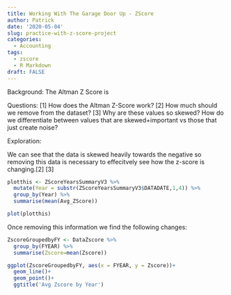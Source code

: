 ```yaml
---
title: Working With The Garage Door Up - ZScore
author: Patrick
date: '2020-05-04'
slug: practice-with-z-score-project
categories:
  - Accounting
tags:
  - zscore
  - R Markdown
draft: FALSE
---
```


Background:
The Altman Z Score is


Questions:
[1] How does the Altman Z-Score work?
[2] How much should we remove from the dataset?
[3] Why are these values so skewed? How do we differentiate between values that are skewed+important vs those that just create noise? 




Exploration:


We can see that the data is skewed heavily towards the negative so removing this data is necessary to effecitvely see how the z-score is changing.[2] [3]
```r
plotthis <- ZScoreYearsSummaryV3 %>% 
  mutate(Year = substr(ZScoreYearsSummaryV3$DATADATE,1,4)) %>%
  group_by(Year) %>% 
  summarise(mean(Avg_ZScore))

plot(plotthis)

```

Once removing this information we find the following changes: 

```r

ZscoreGroupedbyFY <- DataZscore %>% 
  group_by(FYEAR) %>% 
  summarise(Zscore=mean(Zscore))

ggplot(ZscoreGroupedbyFY, aes(x = FYEAR, y = Zscore))+
  geom_line()+
  geom_point()+
  ggtitle('Avg Zscore by Year')


```



